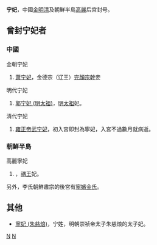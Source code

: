'''宁妃'''，中國[[金朝|金]][[明朝|明]][[清朝|清]]及朝鮮半島[[高麗|高麗]]后宫封号。

== 曾封宁妃者 ==
===中國===
金朝宁妃
#[[萧宁妃|萧宁妃]]，金德宗（辽王）[[完顏宗幹|完顏宗幹]]妾

明代宁妃
#[[郭宁妃_(明太祖)|郭宁妃 (明太祖)]]，[[明太祖|明太祖]]妃。

清代宁妃
#[[雍正帝|雍正帝]][[宁妃_(雍正帝)|武宁妃]]，初入宮即封為寧妃，入宮不過數月就病逝。
===朝鮮半島===
高麗寧妃
#{{Interlanguage link multi|寧妃崔氏|ko|영비 최씨}}，[[禑王|禑王]]妃。
另外，李氏朝鮮肅宗的後宮有[[寧嬪金氏|寧嬪金氏]]。

== 其他==
*[[寧妃_(朱慈烺)|寧妃 (朱慈烺)]]，宁姓，明朝崇祯帝太子朱慈烺的太子妃。

[[Category:中国妃的位号|N]]
[[Category:朝鮮妃的位號|N]]